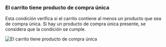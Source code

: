 ### El carrito tiene producto de compra única

Esta condición verifica si el carrito contiene al menos un producto que sea de compra única. Si hay un producto de compra única presente, se considera que la condición se cumple.

<img
  src="/images/essentials/condition-sets/cart-has-one-time-purchase-product.webp"
  alt="El carrito tiene producto de compra única"
/>

